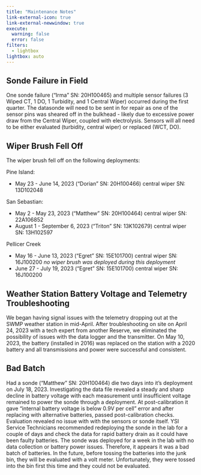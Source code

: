 ```yaml
---
title: "Maintenance Notes"
link-external-icon: true
link-external-newwindow: true
execute:
  warning: false
  error: false
filters:
  - lightbox
lightbox: auto
---
```


## Sonde Failure in Field

One sonde failure ("Irma" SN: 20H100465) and multiple sensor failures (3 Wiped CT, 1 DO, 1 Turbidity, and 1 Central Wiper) occurred during the first quarter. The datasonde will need to be sent in for repair as one of the sensor pins was sheared off in the bulkhead - likely due to excessive power draw from the Central Wiper, coupled with electrolysis. Sensors will all need to be either evaluated (turbidity, central wiper) or replaced (WCT, DO).

## Wiper Brush Fell Off

The wiper brush fell off on the following deployments:

Pine Island:

-   May 23 - June 14, 2023 ("Dorian" SN: 20H100466) central wiper SN: 13D102048

San Sebastian:

-   May 2 - May 23, 2023 ("Matthew" SN: 20H100464) central wiper SN: 22A106852
-   August 1 - September 6, 2023 ("Triton" SN: 13K102679) central wiper SN: 13H102597

Pellicer Creek

-   May 16 - June 13, 2023 ("Egret" SN: 15E101700) central wiper SN: 16J100200 *no wiper brush was deployed during this deployment*
-   June 27 - July 19, 2023 ("Egret" SN: 15E101700) central wiper SN: 16J100200

## Weather Station Battery Voltage and Telemetry Troubleshooting

We began having signal issues with the telemetry dropping out at the SWMP weather station in mid-April. After troubleshooting on site on April 24, 2023 with a tech expert from another Reserve, we eliminated the possibility of issues with the data logger and the transmitter. On May 10, 2023, the battery (installed in 2016) was replaced on the station with a 2020 battery and all transmissions and power were successful and consistent.

## Bad Batch

Had a sonde ("Matthew" SN: 20H100464) die two days into it's deployment on July 18, 2023. Investigating the data file revealed a steady and sharp decline in battery voltage with each measurement until insufficient voltage remained to power the sonde through a deployment. At post-calibration it gave “internal battery voltage is below 0.9V per cell” error and after replacing with alternative batteries, passed post-calibration checks. Evaluation revealed no issue with with the sensors or sonde itself. YSI Service Technicians recommended redeploying the sonde in the lab for a couple of days and check the data for rapid battery drain as it could have been faulty batteries. The sonde was deployed for a week in the lab with no data collection or battery power issues. Therefore, it appears it was a bad batch of batteries. In the future, before tossing the batteries into the junk bin, they will be evaluated with a volt meter. Unfortunately, they were tossed into the bin first this time and they could not be evaluated.